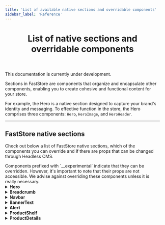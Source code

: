```yaml
---
title: 'List of available native sections and overridable components'
sidebar_label: 'Reference'
---
```



<header>

# List of native sections and overridable components

</header>

<Callout type="warning" emoji="⚠️">
  This documentation is currently under development.
</Callout>

Sections in FastStore are components that organize and encapsulate other components, enabling you to create cohesive and functional content for your store.

For example, the Hero is a native section designed to capture your brand's identity and messaging. To effective function in the store, the Hero comprises three components: `Hero`, `HeroImage`, and `HeroHeader`.

---

## FastStore native sections

Check out below a list of FastStore native sections, which of the components you can override and if there are props that can be changed through Headless CMS.

<Callout type="info" emoji="ℹ️">
  Components prefixed with `__experimental` indicate that they can be
  overridden. However, it's important to note that their props are not
  accessible. We advise against overriding these components unless it is really
  necessary.
</Callout>

<details>
<summary><b>Hero</b></summary>

| Type                              | Availability                                                                                                                                                                    |
| --------------------------------- | ------------------------------------------------------------------------------------------------------------------------------------------------------------------------------- |
| Documentation                     | <a href="/components/organisms/hero" target="_blank" class="nx-text-primary-600 nx-underline nx-decoration-from-font [text-underline-position:from-font]">Hero FastStore UI</a> |
| Overridable Components            | <ul className="doc-list"><li> `Hero`</li><li> `HeroImage`</li><li> `HeroHeader`</li></ul>                                                                                       |
| Headless CMS: props customization | <ul className="doc-list"><li> `ButtonProps (Label, Icon)`</li><li> `ColorVariant`</li><li> `Variant`</li></ul>                                                                  |

</details>

<details>
<summary><b>Breadcrumb</b></summary>

| Type                              | Availability                                                                                                                                                                                |
| --------------------------------- | ------------------------------------------------------------------------------------------------------------------------------------------------------------------------------------------- |
| Documentation                     | <a href="/components/molecules/breadcrumb" target="_blank" class="nx-text-primary-600 nx-underline nx-decoration-from-font [text-underline-position:from-font]">Breadcrumb FastStore UI</a> |
| Overridable components            | <ul className="doc-list"><li>`Breadcrumb`</li><li>`Icon`</li></ul>                                                                                                                          |
| Headless CMS: props customization | <ul className="doc-list"><li>`Icon (HomeIcon)`</li></ul>                                                                                                                                    |

</details>

<details>
<summary><b>Navbar</b></summary>

| Type                              | Availability                                                                                                                                                                                                                                                                                                                |
| --------------------------------- | --------------------------------------------------------------------------------------------------------------------------------------------------------------------------------------------------------------------------------------------------------------------------------------------------------------------------- |
| Documentation                     | <a href="/components/organisms/navbar" target="_blank" class="nx-text-primary-600 nx-underline nx-decoration-from-font [text-underline-position:from-font]">Navbar FastStore UI</a>                                                                                                                                         |
| Overridable components            | <ul className="doc-list"><li> `Navbar`</li> <li> `NavbarLinks`</li> <li> `NavbarLinksList`</li> <li> `NavbarSlider`</li> <li> `NavbarSliderHeader`</li> <li> `NavbarSliderContent`</li> <li> `NavbarSliderFooter`</li> <li> `NavbarHeader`</li> <li> `NavbarRow`</li> <li> `NavbarButtons`</li> <li>`IconButton` </li></ul> |
| Headless CMS: props customization | <ul className="doc-list"><li>NavbarRow: `Logo`</li><li>NavbarButtons: `SignIn Button Icon`, `Cart Icon`</li><li>Navigation: ` Regionalization Icon`, `Menu Icon`, `Home Icon`</li></ul>                                                                                                                                     |

</details>

<details>
<summary><b>BannerText</b></summary>

| Type                              | Availability                                                               |
| --------------------------------- | -------------------------------------------------------------------------- |
| Documentation                     | Coming soon!                                                               |
| Overridable components            | <ul className="doc-list"><li> `Banner`</li> <li> `BannerContent`</li></ul> |
| Headless CMS: props customization | <ul className="doc-list"><li> `ColorVariant`</li><li> `Variant`</li></ul>  |

</details>

<details>
<summary><b>Alert</b></summary>

| Type                              | Availability                                                                                                                                                                      |
| --------------------------------- | --------------------------------------------------------------------------------------------------------------------------------------------------------------------------------- |
| Documentation                     | <a href="/components/molecules/alert" target="_blank" class="nx-text-primary-600 nx-underline nx-decoration-from-font [text-underline-position:from-font]">Alert FastStore UI</a> |
| Overridable components            | There is no overridable components for this section.                                                                                                                              |
| Headless CMS: props customization | <ul className="doc-list"><li> `Icon`</li><li> `dismissible`</li></ul>                                                                                                             |

</details>

<details>
<summary><b>ProductShelf</b></summary>

| Type                              | Availability                                                                                                                                                                                      |
| --------------------------------- | ------------------------------------------------------------------------------------------------------------------------------------------------------------------------------------------------- |
| Documentation                     | <a href="/components/organisms/product-shelf" target="_blank" class="nx-text-primary-600 nx-underline nx-decoration-from-font [text-underline-position:from-font]">Product Shelf FastStore UI</a> |
| Overridable components            | <ul className="doc-list"><li> `ProductShelf`</li><li> `__experimentalCarousel`</li><li> `__experimentalProductCard`</li></ul>                                                                     |
| Headless CMS: props customization | <ul className="doc-list"><li>Product Card Configuration: `showDiscountBadge`, `bordered`</li></ul>                                                                                                |

</details>

<details>
<summary>
  <b>ProductDetails</b>
</summary>

| Type                              | Availability                                                                                                                                                                                                                                                                                                                                                                                     |
| --------------------------------- | ------------------------------------------------------------------------------------------------------------------------------------------------------------------------------------------------------------------------------------------------------------------------------------------------------------------------------------------------------------------------------------------------ |
| Documentation                     | <a href="/components" target="_blank" class="nx-text-primary-600 nx-underline nx-decoration-from-font [text-underline-position:from-font]">FastStore UI</a>                                                                                                                                                                                                                                      |
| Overridable components            | <ul className="doc-list"><li> `ProductTitle`</li><li> `DiscountBadge`</li><li> `BuyButton`</li><li> `Icon`</li><li> `Price`</li><li> `QuantitySelector`</li><li> `SkuSelector`</li><li> `ShippingSimulation`</li><li> `ImageGallery`</li><li> `ImageZoom`</li><li> `__experimentalImageGalleryImage`</li><li> `__experimentalImageGallery`</li><li> `__experimentalShippingSimulation`</li></ul> |
| Headless CMS: props customization | <ul className="doc-list"><li>ProductTitle: `showDiscountBadge`, `discountBadgeSize`, `showReferenceNumber`</li><li>BuyButton: `Icon`</li></ul>                                                                                                                                                                                                                                                   |

</details>
